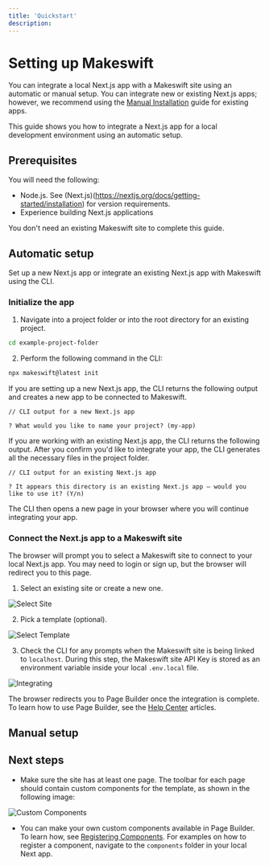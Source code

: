```yaml
---
title: 'Quickstart'
description: 
---
```


# Setting up Makeswift 

You can integrate a local Next.js app with a Makeswift site using an automatic or manual setup. You can integrate new or existing Next.js apps; however, we recommend using the [Manual Installation](/guide/manual-installation) guide for existing apps. 

This guide shows you how to integrate a Next.js app for a local development environment using an automatic setup. 

## Prerequisites

You will need the following:
- Node.js. See (Next.js)(https://nextjs.org/docs/getting-started/installation) for version requirements.
- Experience building Next.js applications

You don't need an existing Makeswift site to complete this guide. 

## Automatic setup

Set up a new Next.js app or integrate an existing Next.js app with Makeswift using the CLI.

### Initialize the app

1. Navigate into a project folder or into the root directory for an existing project.

```bash
cd example-project-folder
```

2. Perform the following command in the CLI: 

```bash
npx makeswift@latest init
```

If you are setting up a new Next.js app, the CLI returns the following output and creates a new app to be connected to Makeswift.

``` 
// CLI output for a new Next.js app

? What would you like to name your project? (my-app)
```

If you are working with an existing Next.js app, the CLI returns the following output. After you confirm you'd like to integrate your app, the CLI generates all the necessary files in the project folder. 

```
// CLI output for an existing Next.js app

? It appears this directory is an existing Next.js app — would you like to use it? (Y/n)
```

The CLI then opens a new page in your browser where you will continue integrating your app.

### Connect the Next.js app to a Makeswift site

The browser will prompt you to select a Makeswift site to connect to your local Next.js app. You may need to login or sign up, but the browser will redirect you to this page.

1. Select an existing site or create a new one.

![Select Site](./images/select-site.png)

2. Pick a template (optional).

![Select Template](./images/select-template.png)

3. Check the CLI for any prompts when the Makeswift site is being linked to `localhost`. During this step, the Makeswift site API Key is stored as an environment variable inside your local `.env.local` file.

![Integrating](./images/integrating.png)

The browser redirects you to Page Builder once the integration is complete. To learn how to use Page Builder, see the [Help Center](https://help.makeswift.com/) articles.

## Manual setup

## Next steps

- Make sure the site has at least one page. The toolbar for each page should contain custom components for the template, as shown in the following image:

![Custom Components](./images/custom-components.png)

- You can make your own custom components available in Page Builder. To learn how, see [Registering Components](/guides/registering-components). For examples on how to register a component, navigate to the `components` folder in your local Next app.  
